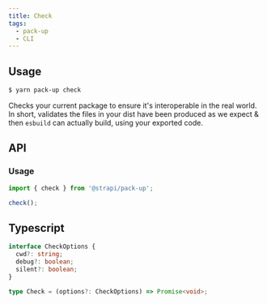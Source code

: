 ```yaml
---
title: Check
tags:
  - pack-up
  - CLI
---
```


## Usage

```bash
$ yarn pack-up check
```

Checks your current package to ensure it's interoperable in the real world. In short, validates the files
in your dist have been produced as we expect & then `esbuild` can actually build, using your exported code.

## API

### Usage

```ts
import { check } from '@strapi/pack-up';

check();
```

## Typescript

```ts
interface CheckOptions {
  cwd?: string;
  debug?: boolean;
  silent?: boolean;
}

type Check = (options?: CheckOptions) => Promise<void>;
```
